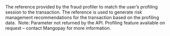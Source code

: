   
<ParamField body="ProfilingAttemptReference" type="string">     
The reference provided by the fraud profiler to match the user’s profiling session to the transaction. The reference is used to generate risk management recommendations for the transaction based on the profiling data.   
Note: Parameter not returned by the API. Profiling feature available on request – contact Mangopay for more information.  
</ParamField>